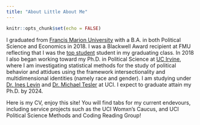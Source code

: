 ```yaml
---
title: "About Little About Me"
---
```


```r
knitr::opts_chunk$set(echo = FALSE)
```

I graduated from [Francis Marion University](https://www.fmarion.edu/) with a B.A. in both Political Science and Economics in 2018. I was a Blackwell Award recipient at FMU
reflecting that I was the [top student](https://www.valleycenter.com/articles/local-woman-is-most-decorated-graduate-of-her-college/) student in my graduating class. In 2018 I also began working toward my Ph.D. in Political Science at [UC Irvine](https://www.polisci.uci.edu/), where I am investigating statistical methods for the study of political behavior and attidues using the framework intersectionality and multidimensional identities (namely race and gender). I am studying under [Dr. Ines Levin](https://sites.uci.edu/ilevin/) and [Dr. Michael Tesler](http://faculty.sites.uci.edu/mtesler/files/2018/02/cv_218.pdf) at UCI. I expect to graduate attain my Ph.D. by 2024.

Here is my CV, enjoy this site! You will find tabs for my current endevours, including service projects such as the UCI Womxn's Caucus, and UCI Political Science Methods and Coding Reading Group!


